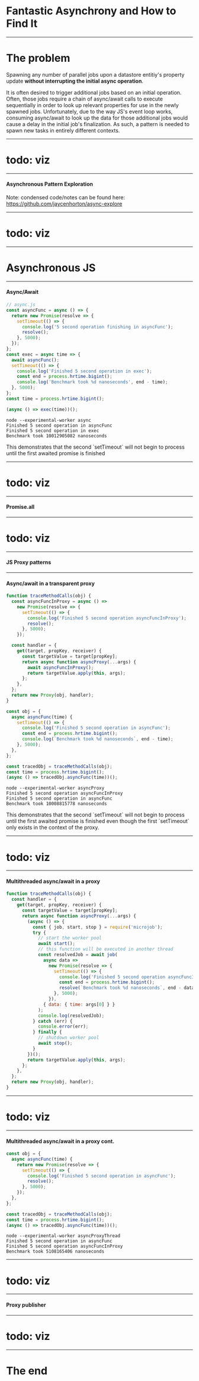 

# Fantastic Asynchrony and How to Find It

---

# The problem

Spawning any number of parallel jobs upon a datastore entitiy's
property update <b>without interrupting the initial async operation</b>.

<Notes>
  It is often desired to trigger additional jobs based on an initial operation.
  Often, those jobs require a chain of async/await calls to execute sequentially
  in order to look up relevant properties for use in the newly spawned jobs.
  Unfortunately, due to the way JS's event loop works, consuming async/await to
  look up the data for those additional jobs would cause a delay in the initial
  job's finalization. As such, a pattern is needed to spawn new tasks in
  entirely different contexts.
</Notes>

---

# todo: viz

---

#### Asynchronous Pattern Exploration

Note: condensed code/notes can be found here: https://github.com/jaycenhorton/async-explore

---

# todo: viz

---

# Asynchronous JS

---

#### Async/Await

```js
// async.js
const asyncFunc = async () => {
  return new Promise(resolve => {
    setTimeout(() => {
      console.log('5 second operation finishing in asyncFunc');
      resolve();
    }, 5000);
  });
};
const exec = async time => {
  await asyncFunc();
  setTimeout(() => {
    console.log('Finished 5 second operation in exec');
    const end = process.hrtime.bigint();
    console.log('Benchmark took %d nanoseconds', end - time);
  }, 5000);
};
const time = process.hrtime.bigint();

(async () => exec(time))();
```

```
node --experimental-worker async
Finished 5 second operation in asyncFunc
Finished 5 second operation in exec
Benchmark took 10012905082 nanoseconds
```

<Notes>
  This demonstrates that the second `setTimeout` will not begin to process until
  the first awaited promise is finished
</Notes>

---

# todo: viz

---

#### Promise.all

---

# todo: viz

---

#### JS Proxy patterns

---

#### Async/await in a transparent proxy

```js
function traceMethodCalls(obj) {
  const asyncFuncInProxy = async () =>
    new Promise(resolve => {
      setTimeout(() => {
        console.log('Finished 5 second operation asyncFuncInProxy');
        resolve();
      }, 5000);
    });

  const handler = {
    get(target, propKey, receiver) {
      const targetValue = target[propKey];
      return async function asyncProxy(...args) {
        await asyncFuncInProxy();
        return targetValue.apply(this, args);
      };
    },
  };
  return new Proxy(obj, handler);
}

const obj = {
  async asyncFunc(time) {
    setTimeout(() => {
      console.log('Finished 5 second operation in asyncFunc');
      const end = process.hrtime.bigint();
      console.log(`Benchmark took %d nanoseconds`, end - time);
    }, 5000);
  },
};

const tracedObj = traceMethodCalls(obj);
const time = process.hrtime.bigint();
(async () => tracedObj.asyncFunc(time))();
```

```
node --experimental-worker asyncProxy
Finished 5 second operation asyncFuncInProxy
Finished 5 second operation in asyncFunc
Benchmark took 10008815778 nanoseconds
```

<Notes>
  This demonstrates that the second `setTimeout` will not begin to process until
  the first awaited promise is finished even though the first `setTimeout` only
  exists in the context of the proxy.
</Notes>

---

# todo: viz

---

#### Multithreaded async/await in a proxy

```js
function traceMethodCalls(obj) {
  const handler = {
    get(target, propKey, receiver) {
      const targetValue = target[propKey];
      return async function asyncProxy(...args) {
        (async () => {
          const { job, start, stop } = require('microjob');
          try {
            // start the worker pool
            await start();
            // this function will be executed in another thread
            const resolvedJob = await job(
              async data =>
                new Promise(resolve => {
                  setTimeout(() => {
                    console.log('Finished 5 second operation asyncFuncInProxy');
                    const end = process.hrtime.bigint();
                    resolve(`Benchmark took %d nanoseconds`, end - data.time);
                  }, 5000);
                }),
              { data: { time: args[0] } }
            );
            console.log(resolvedJob);
          } catch (err) {
            console.error(err);
          } finally {
            // shutdown worker pool
            await stop();
          }
        })();
        return targetValue.apply(this, args);
      };
    },
  };
  return new Proxy(obj, handler);
}
```

---

# todo: viz

---

#### Multithreaded async/await in a proxy cont.

```js
const obj = {
  async asyncFunc(time) {
    return new Promise(resolve => {
      setTimeout(() => {
        console.log('Finished 5 second operation in asyncFunc');
        resolve();
      }, 5000);
    });
  },
};

const tracedObj = traceMethodCalls(obj);
const time = process.hrtime.bigint();
(async () => tracedObj.asyncFunc(time))();
```

```
node --experimental-worker asyncProxyThread
Finished 5 second operation in asyncFunc
Finished 5 second operation asyncFuncInProxy
Benchmark took 5108165406 nanoseconds
```

---

# todo: viz

---

#### Proxy publisher

---

# todo: viz

---

# The end
